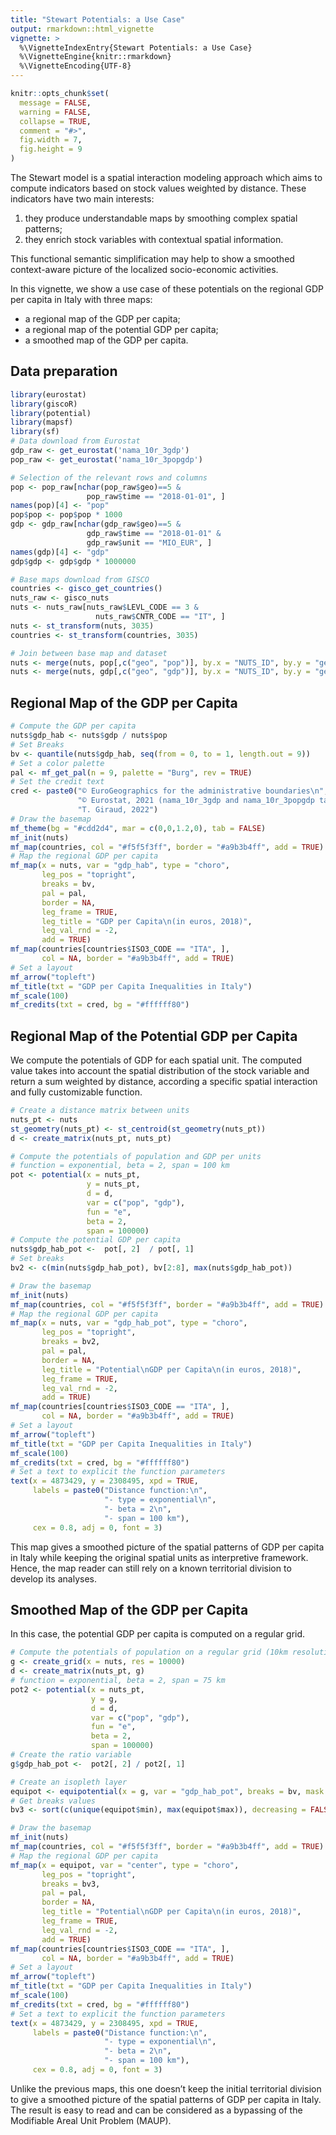 ```yaml
---
title: "Stewart Potentials: a Use Case"
output: rmarkdown::html_vignette
vignette: >
  %\VignetteIndexEntry{Stewart Potentials: a Use Case}
  %\VignetteEngine{knitr::rmarkdown}
  %\VignetteEncoding{UTF-8}
---
```


```r

knitr::opts_chunk$set(
  message = FALSE, 
  warning = FALSE,
  collapse = TRUE,
  comment = "#>", 
  fig.width = 7,
  fig.height = 9
)

```


The Stewart model is a spatial interaction modeling approach which aims to compute indicators based on stock values weighted by distance. These indicators have two main interests:

1. they produce understandable maps by smoothing complex spatial patterns;
2. they enrich stock variables with contextual spatial information.

This functional semantic simplification may help to show a smoothed context-aware picture of the localized socio-economic activities.

In this vignette, we show a use case of these potentials on the regional GDP per capita in Italy with three maps:

* a regional map of the GDP per capita;
* a regional map of the potential GDP per capita;
* a smoothed map of the GDP per capita.

## Data preparation

```r
library(eurostat)
library(giscoR)
library(potential)
library(mapsf)
library(sf)
# Data download from Eurostat
gdp_raw <- get_eurostat('nama_10r_3gdp')
pop_raw <- get_eurostat('nama_10r_3popgdp')

# Selection of the relevant rows and columns
pop <- pop_raw[nchar(pop_raw$geo)==5 & 
                 pop_raw$time == "2018-01-01", ]
names(pop)[4] <- "pop"
pop$pop <- pop$pop * 1000
gdp <- gdp_raw[nchar(gdp_raw$geo)==5 & 
                 gdp_raw$time == "2018-01-01" &
                 gdp_raw$unit == "MIO_EUR", ]
names(gdp)[4] <- "gdp"
gdp$gdp <- gdp$gdp * 1000000

# Base maps download from GISCO  
countries <- gisco_get_countries()
nuts_raw <- gisco_nuts
nuts <- nuts_raw[nuts_raw$LEVL_CODE == 3 & 
                   nuts_raw$CNTR_CODE == "IT", ]
nuts <- st_transform(nuts, 3035)
countries <- st_transform(countries, 3035)

# Join between base map and dataset
nuts <- merge(nuts, pop[,c("geo", "pop")], by.x = "NUTS_ID", by.y = "geo", all.x = T)
nuts <- merge(nuts, gdp[,c("geo", "gdp")], by.x = "NUTS_ID", by.y = "geo", all.x = T)
```




## Regional Map of the GDP per Capita

```r
# Compute the GDP per capita
nuts$gdp_hab <- nuts$gdp / nuts$pop
# Set Breaks
bv <- quantile(nuts$gdp_hab, seq(from = 0, to = 1, length.out = 9))
# Set a color palette
pal <- mf_get_pal(n = 9, palette = "Burg", rev = TRUE)
# Set the credit text
cred <- paste0("© EuroGeographics for the administrative boundaries\n",
               "© Eurostat, 2021 (nama_10r_3gdp and nama_10r_3popgdp tables)\n",
               "T. Giraud, 2022")
# Draw the basemap
mf_theme(bg = "#cdd2d4", mar = c(0,0,1.2,0), tab = FALSE)
mf_init(nuts)
mf_map(countries, col = "#f5f5f3ff", border = "#a9b3b4ff", add = TRUE)
# Map the regional GDP per capita
mf_map(x = nuts, var = "gdp_hab", type = "choro",
       leg_pos = "topright",
       breaks = bv, 
       pal = pal, 
       border = NA, 
       leg_frame = TRUE, 
       leg_title = "GDP per Capita\n(in euros, 2018)",
       leg_val_rnd = -2, 
       add = TRUE)
mf_map(countries[countries$ISO3_CODE == "ITA", ], 
       col = NA, border = "#a9b3b4ff", add = TRUE)
# Set a layout
mf_arrow("topleft")
mf_title(txt = "GDP per Capita Inequalities in Italy")
mf_scale(100)
mf_credits(txt = cred, bg = "#ffffff80")
```


## Regional Map of the Potential GDP per Capita

We compute the potentials of GDP for each spatial unit.
The computed value takes into account the spatial distribution of the stock variable and return a sum weighted by distance,
according a specific spatial interaction and fully customizable function.

```r
# Create a distance matrix between units
nuts_pt <- nuts
st_geometry(nuts_pt) <- st_centroid(st_geometry(nuts_pt))
d <- create_matrix(nuts_pt, nuts_pt)

# Compute the potentials of population and GDP per units
# function = exponential, beta = 2, span = 100 km
pot <- potential(x = nuts_pt, 
                 y = nuts_pt, 
                 d = d, 
                 var = c("pop", "gdp"), 
                 fun = "e",  
                 beta = 2, 
                 span = 100000)
# Compute the potential GDP per capita
nuts$gdp_hab_pot <-  pot[, 2]  / pot[, 1]
# Set breaks
bv2 <- c(min(nuts$gdp_hab_pot), bv[2:8], max(nuts$gdp_hab_pot))

# Draw the basemap
mf_init(nuts)
mf_map(countries, col = "#f5f5f3ff", border = "#a9b3b4ff", add = TRUE)
# Map the regional GDP per capita
mf_map(x = nuts, var = "gdp_hab_pot", type = "choro",
       leg_pos = "topright",
       breaks = bv2, 
       pal = pal, 
       border = NA, 
       leg_title = "Potential\nGDP per Capita\n(in euros, 2018)",
       leg_frame = TRUE,
       leg_val_rnd = -2, 
       add = TRUE)
mf_map(countries[countries$ISO3_CODE == "ITA", ], 
       col = NA, border = "#a9b3b4ff", add = TRUE)
# Set a layout
mf_arrow("topleft")
mf_title(txt = "GDP per Capita Inequalities in Italy")
mf_scale(100)
mf_credits(txt = cred, bg = "#ffffff80")
# Set a text to explicit the function parameters
text(x = 4873429, y = 2308495, xpd = TRUE,
     labels = paste0("Distance function:\n",
                     "- type = exponential\n",
                     "- beta = 2\n", 
                     "- span = 100 km"),
     cex = 0.8, adj = 0, font = 3)
```

This map gives a smoothed picture of the spatial patterns of GDP per capita in Italy while keeping the original spatial units as interpretive framework.
Hence, the map reader can still rely on a known territorial division to develop its analyses.


## Smoothed Map of the GDP per Capita

In this case, the potential GDP per capita is computed on a regular grid.

```r
# Compute the potentials of population on a regular grid (10km resolution)
g <- create_grid(x = nuts, res = 10000)
d <- create_matrix(nuts_pt, g)
# function = exponential, beta = 2, span = 75 km
pot2 <- potential(x = nuts_pt, 
                  y = g, 
                  d = d, 
                  var = c("pop", "gdp"), 
                  fun = "e",  
                  beta = 2, 
                  span = 100000)
# Create the ratio variable
g$gdp_hab_pot <-  pot2[, 2] / pot2[, 1]

# Create an isopleth layer
equipot <- equipotential(x = g, var = "gdp_hab_pot", breaks = bv, mask = nuts)
# Get breaks values
bv3 <- sort(c(unique(equipot$min), max(equipot$max)), decreasing = FALSE)

# Draw the basemap
mf_init(nuts)
mf_map(countries, col = "#f5f5f3ff", border = "#a9b3b4ff", add = TRUE)
# Map the regional GDP per capita
mf_map(x = equipot, var = "center", type = "choro",
       leg_pos = "topright",
       breaks = bv3, 
       pal = pal, 
       border = NA, 
       leg_title = "Potential\nGDP per Capita\n(in euros, 2018)",
       leg_frame = TRUE,
       leg_val_rnd = -2, 
       add = TRUE)
mf_map(countries[countries$ISO3_CODE == "ITA", ], 
       col = NA, border = "#a9b3b4ff", add = TRUE)
# Set a layout
mf_arrow("topleft")
mf_title(txt = "GDP per Capita Inequalities in Italy")
mf_scale(100)
mf_credits(txt = cred, bg = "#ffffff80")
# Set a text to explicit the function parameters
text(x = 4873429, y = 2308495, xpd = TRUE,
     labels = paste0("Distance function:\n",
                     "- type = exponential\n",
                     "- beta = 2\n", 
                     "- span = 100 km"),
     cex = 0.8, adj = 0, font = 3)
```

Unlike the previous maps, this one doesn't keep the initial territorial division to give a smoothed picture of the spatial patterns of GDP per capita in Italy. 
The result is easy to read and can be considered as a bypassing of the Modifiable Areal Unit Problem (MAUP).

